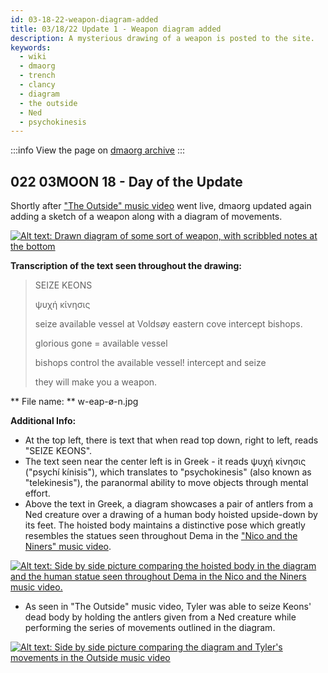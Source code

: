 ```yaml
---
id: 03-18-22-weapon-diagram-added
title: 03/18/22 Update 1 - Weapon diagram added 
description: A mysterious drawing of a weapon is posted to the site.
keywords:
  - wiki
  - dmaorg
  - trench
  - clancy
  - diagram
  - the outside 
  - Ned
  - psychokinesis
---
```


:::info
View the page on [dmaorg archive](https://www.dmaorg.site/031822-1/found/15398642_14/clancy.html)
:::

## 022 03MOON 18  - Day of the Update

Shortly after ["The Outside" music video](https://www.youtube.com/watch?v=eNcvblM8-_o) went live, dmaorg updated again adding a sketch of a weapon along with a diagram of movements. 

[![Alt text: Drawn diagram of some sort of weapon, with scribbled notes at the bottom](./assets/w-eap-ø-n.jpg)](./assets/w-eap-ø-n.jpg)


**Transcription of the text seen throughout the drawing:**
> SEIZE KEONS
>
> ψυχή κίνησις
> 
> seize available vessel
> at Voldsøy eastern cove
> intercept bishops.
> 
> glorious gone = available vessel
> 
> bishops control the available vessel!
> intercept and seize
>
> they will make you a weapon.

** File name: ** w-eap-ø-n.jpg

**Additional Info:**

- At the top left, there is text that when read top down, right to left, reads "SEIZE KEONS".
- The text seen near the center left is in Greek - it reads ψυχή κίνησις ("psychí kínisis"), which translates to "psychokinesis" (also known as "telekinesis"), the paranormal ability to move objects through mental effort.
- Above the text in Greek, a diagram showcases a pair of antlers from a Ned creature over a drawing of a human body hoisted upside-down by its feet. The hoisted body maintains a distinctive pose which greatly resembles the statues seen throughout Dema in the ["Nico and the Niners" music video](https://www.youtube.com/watch?v=hMAPyGoqQVw).

[![Alt text: Side by side picture comparing the hoisted body in the diagram and the human statue seen throughout Dema in the Nico and the Niners music video.](./assets/dema-statue.png)](./assets/dema-statue.png)

- As seen in "The Outside" music video, Tyler was able to seize Keons' dead body by holding the antlers given from a Ned creature while performing the series of movements outlined in the diagram.

[![Alt text: Side by side picture comparing the diagram and Tyler's movements in the Outside music video](./assets/psychokinesis.png)](./assets/psychokinesis.png)
